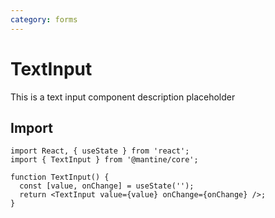 ```yaml
---
category: forms
---
```



# TextInput

This is a text input component description placeholder

## Import

```tsx
import React, { useState } from 'react';
import { TextInput } from '@mantine/core';

function TextInput() {
  const [value, onChange] = useState('');
  return <TextInput value={value} onChange={onChange} />;
}
```

<PropsTable data={docs} />
